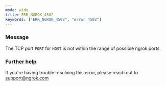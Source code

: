 ```yaml
---
mode: wide
title: ERR_NGROK_4502
keywords: ["ERR_NGROK_4502", "error 4502"]
---
```



### Message

The TCP port `PORT` for `HOST` is not within the range of possible ngrok ports.

<ErrorDetails />

### Further help

If you're having trouble resolving this error, please reach out to [support@ngrok.com](mailto:support@ngrok.com?subject=Help%20with%20ERR_NGROK_4502)
